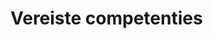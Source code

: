 # Vereiste competenties

```{=html}
<!--
- Nemen van een mengstaal (SVP-114)
- Bediening veldmeter type WTW MUlti 3430 (SIP-055B)
-->
```
